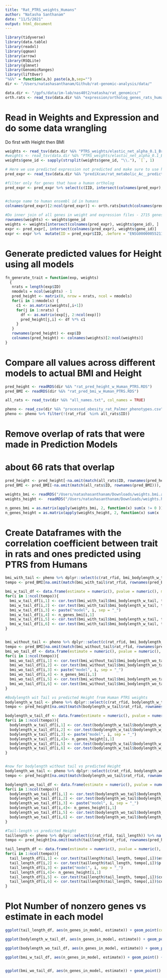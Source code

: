 ```yaml
---
title: "Rat_PTRS_weights_Humans"
author: "Natasha Santhanam"
date: "11/5/2021"
output: html_document
---
```


```r
library(tidyverse)
library(data.table)
library(readxl)
library(qqman)
library(arrow)
library(RSQLite)
library(glmnet)
library(GenomicRanges)
library(liftOver)
"%&%" = function(a,b) paste(a,b,sep="")
dir <- "/Users/natashasanthanam/Github/rat-genomic-analysis/data/"
```

```r
data.dir <- "/gpfs/data/im-lab/nas40t2/natasha/rat_genomics/"
orth.rats <- read_tsv(data.dir %&% "expression/ortholog_genes_rats_humans.tsv", col_names = TRUE)
```


# Read in Weights and Expression and do some data wrangling
Do first with Height then BMI

```r
weights <- read_tsv(data.dir %&% "PTRS_weights/elastic_net_alpha_0.1_British.export_model/weights.height.tsv.gz")
#weights <- read_tsv(data.dir %&% "PTRS_weights/elastic_net_alpha_0.1_British.export_model/weights.bmi.tsv.gz")
weights$gene_id <- sapply(strsplit(weights$gene_id, "\\."), `[`, 1)

# Here we use predicted expression not predicted and make sure to use human ensembl id gene name
pred_expr <- read_tsv(data.dir %&% "prediXcan/rat_metabolic_Ac__predict.txt") %>% select(-c(FID))

#filter only for genes that have a human ortholog
pred_expr <- pred_expr %>% select(c(IID, intersect(colnames(pred_expr), orth.rats$rnorvegicus_homolog_ensembl_gene) ))


#change name to human ensembl id in humans
colnames(pred_expr)[2:ncol(pred_expr)] <- orth.rats[match(colnames(pred_expr)[2:ncol(pred_expr)], orth.rats$rnorvegicus_homolog_ensembl_gene), 1] %>% .[["ensembl_gene_id"]]
  
#Do inner join of all genes in weight and expression files - 2715 genes in common between the two
rownames(weights) <- weights$gene_id
weights <- weights[intersect(colnames(pred_expr), weights$gene_id), ]
expr <- pred_expr[, intersect(colnames(pred_expr), weights$gene_id)]
expr <- expr %>%  mutate(ID = pred_expr$IID, .before = "ENSG00000055211")
```


# Generate predicted values for Height using all models
```r
fn_generate_trait = function(exp, weights)
  {
   nrats = length(exp$ID)
   nmodels = ncol(weights) - 1
   pred_height <- matrix(0, nrow = nrats, ncol = nmodels)
   for(i in 1:nmodels) {
     c1 <- as.matrix(weights[,i+1])
     for(j in 1:nrats) {
       df <- as.matrix(exp[j, 2:ncol(exp)])
       pred_height[j,i] <- df %*% c1
     }
   }
   rownames(pred_height) <- exp$ID
   colnames(pred_height) <- colnames(weights)[2:ncol(weights)]
}
```



# Compare all values across different models to actual BMI and Height

```r
pred_height <- readRDS(dir %&% "rat_pred_height_w_Human_PTRS.RDS")
pred_BMI <- readRDS(dir %&% "rat_pred_bmi_w_Human_PTRS.RDS")

all_rats <- read_tsv(dir %&% "all_names.txt", col_names = TRUE)

pheno <- read_csv(dir %&% "processed_obesity_rat_Palmer_phenotypes.csv") %>% dplyr::select(c(rat_rfid, bmi_bodylength_w_tail, bmi_bodylength_wo_tail, bodylength_w_tail, bodylength_wo_tail, tail_length)) 
pheno <- pheno %>% filter(!(rat_rfid  %in% all_rats$ID))
```

# Remove overlap of rats that were made in Prediction Models 
# about 66 rats that overlap
```r
pred_height <- pred_height[-na.omit(match(all_rats$ID, rownames(pred_height))), ]
pred_BMI <- pred_BMI[-na.omit(match(all_rats$ID, rownames(pred_BMI))), ]
```

```r
weights_bmi <- readRDS("/Users/natashasanthanam/Downloads/weights.bmi.annot.RDS") 
weights_height <-  readRDS("/Users/natashasanthanam/Downloads/weights.height.annot.RDS")  

n_genes_bmi = as.matrix(apply(weights_bmi, 2, function(x) sum(x != 0 )))
n_genes_height = as.matrix(apply(weights_height, 2, function(x) sum(x != 0 )))
```


# Create Dataframes with the correlation coefficient between trait in rats and ones predicted using PTRS from Humans
```r
bmi_with_tail <- pheno %>% dplyr::select(c(rat_rfid, bmi_bodylength_w_tail)) %>% na.omit()
tempo <- pred_BMI[na.omit(match(bmi_with_tail$rat_rfid, rownames(pred_BMI))), ]

bmi_w_tail_df <- data.frame(estimate = numeric(), pvalue = numeric(), model = character(), n_genes_in_model = numeric(), conf.int.min = numeric(), conf.int.max = numeric())
for(i in 1:ncol(tempo)){
  bmi_w_tail_df[i,1] <- cor.test(bmi_with_tail$bmi_bodylength_w_tail, tempo[,i])$estimate
  bmi_w_tail_df[i,2] <- cor.test(bmi_with_tail$bmi_bodylength_w_tail, tempo[,i])$p.value
  bmi_w_tail_df[i,3] <- paste("model", i, sep = "_")
  bmi_w_tail_df[i,4] <- n_genes_bmi[i,1]
  bmi_w_tail_df[i,5] <- cor.test(bmi_with_tail$bmi_bodylength_w_tail, tempo[,i])$conf.int[1]
  bmi_w_tail_df[i,6] <- cor.test(bmi_with_tail$bmi_bodylength_w_tail, tempo[,i])$conf.int[2]
}


bmi_without_tail <- pheno %>% dplyr::select(c(rat_rfid, bmi_bodylength_wo_tail)) %>% na.omit()
tempo <- pred_BMI[na.omit(match(bmi_without_tail$rat_rfid, rownames(pred_BMI))), ]
bmi_wo_tail_df <- data.frame(estimate = numeric(), pvalue = numeric(),  model = character(), n_genes_in_model = numeric(), conf.int.min = numeric(), conf.int.max = numeric())
for(i in 1:ncol(tempo)){
  bmi_wo_tail_df[i,1] <- cor.test(bmi_without_tail$bmi_bodylength_wo_tail, tempo[,i])$estimate
  bmi_wo_tail_df[i,2] <- cor.test(bmi_without_tail$bmi_bodylength_wo_tail, tempo[,i])$p.value
  bmi_wo_tail_df[i,3] <- paste("model", i, sep = "_")
  bmi_wo_tail_df[i,4] <- n_genes_bmi[i,1]
  bmi_wo_tail_df[i,5] <- cor.test(bmi_without_tail$bmi_bodylength_wo_tail, tempo[,i])$conf.int[1]
  bmi_wo_tail_df[i,6] <- cor.test(bmi_without_tail$bmi_bodylength_wo_tail, tempo[,i])$conf.int[2]
}

```

```r
#Bodylength wit Tail vs predicted Height from Human PTRS weights
bodylength_w_tail <- pheno %>% dplyr::select(c(rat_rfid, bodylength_w_tail)) %>% na.omit()
tempo <- pred_height[na.omit(match(bodylength_w_tail$rat_rfid, rownames(pred_height))), ]

bodylength_w_tail_df <- data.frame(estimate = numeric(), pvalue = numeric(), model = character(), n_genes_in_model = numeric(), conf.int.min = numeric(), conf.int.max = numeric())
for(i in 1:ncol(tempo)){
  bodylength_w_tail_df[i,1] <- cor.test(bodylength_w_tail$bodylength_w_tail, tempo[,i])$estimate
  bodylength_w_tail_df[i,2] <- cor.test(bodylength_w_tail$bodylength_w_tail, tempo[,i])$p.value
  bodylength_w_tail_df[i,3] <- paste("model", i, sep = "_")
  bodylength_w_tail_df[i,4]<- n_genes_height[i,1]
  bodylength_w_tail_df[i,5] <- cor.test(bodylength_w_tail$bodylength_w_tail, tempo[,i])$conf.int[1]
  bodylength_w_tail_df[i,6] <- cor.test(bodylength_w_tail$bodylength_w_tail, tempo[,i])$conf.int[2]
}


#now for bodylength without tail vs predicted Height 
bodylength_wo_tail <- pheno %>% dplyr::select(c(rat_rfid, bodylength_wo_tail)) %>% na.omit()
tempo <- pred_height[na.omit(match(bodylength_wo_tail$rat_rfid, rownames(pred_height))), ]

bodylength_wo_tail_df <- data.frame(estimate = numeric(), pvalue = numeric(),model = character(), n_genes_in_model = numeric(), conf.int.min = numeric(), conf.int.max = numeric())
for(i in 1:ncol(tempo)){
  bodylength_wo_tail_df[i,1] <- cor.test(bodylength_wo_tail$bodylength_wo_tail, tempo[,i])$estimate
  bodylength_wo_tail_df[i,2] <- cor.test(bodylength_wo_tail$bodylength_wo_tail, tempo[,i])$p.value
  bodylength_wo_tail_df[i,3] <- paste("model", i, sep = "_")
  bodylength_wo_tail_df[i,4]<- n_genes_height[i,1]
  bodylength_wo_tail_df[i,5] <- cor.test(bodylength_wo_tail$bodylength_wo_tail, tempo[,i])$conf.int[1]
  bodylength_wo_tail_df[i,6] <- cor.test(bodylength_wo_tail$bodylength_wo_tail, tempo[,i])$conf.int[2]
}

#Tail-length vs predicted Height 
taillength <- pheno %>% dplyr::select(c(rat_rfid, tail_length)) %>% na.omit()
tempo <- pred_height[na.omit(match(taillength$rat_rfid, rownames(pred_height))), ]

tail_length_df <- data.frame(estimate = numeric(), pvalue = numeric(), model = character(), n_genes_in_model = numeric(), conf.int.min = numeric(), conf.int.max = numeric())
for(i in 1:ncol(tempo)){
  tail_length_df[i,1] <- cor.test(taillength$tail_length, tempo[,i])$estimate
  tail_length_df[i,2] <- cor.test(taillength$tail_length, tempo[,i])$p.value
  tail_length_df[i,3] <- paste("model", i, sep = "_")
  tail_length_df[i,4]<- n_genes_height[i,1]
  tail_length_df[i,5] <- cor.test(taillength$tail_length, tempo[,i])$conf.int[1]
  tail_length_df[i,6] <- cor.test(taillength$tail_length, tempo[,i])$conf.int[2]
}
```

# Plot Number of nonzero genes vs estimate in each model
```r
ggplot(tail_length_df, aes(n_genes_in_model, estimate)) + geom_point(color = "magenta", position="jitter") +geom_line(color = "magenta") + geom_errorbar(aes(ymin = conf.int.min, ymax = conf.int.max ), width=0.2,  color="gray") + xlab("Number of genes in each model") + ylab("Correlation Coefficient (r)") + ggtitle("Performance vs Number of Genes in Each Model for Tail length in Rats vs Predicted Height")

ggplot(bodylength_w_tail_df, aes(n_genes_in_model, estimate)) + geom_point() +geom_line() + xlab("Number of genes in each model") + ylab("Correlation Coefficient (r)") + geom_errorbar(aes(ymin = conf.int.min, ymax = conf.int.max ), width=0.2,  color="gray") + ggtitle("Performance vs Number of Genes in Each Model for Bodylength with Tail in Rats vs Predicted Height")

ggplot(bodylength_wo_tail_df, aes(n_genes_in_model, estimate)) + geom_point() +geom_line() + xlab("Number of genes in each model") + ylab("Correlation Coefficient (r)") + geom_errorbar(aes(ymin = conf.int.min, ymax = conf.int.max ), width=0.2,  color="gray")  + ggtitle("Performance vs Number of Genes in Each Model for Bodylength without Tail in Rats vs Predicted Height")

ggplot(bmi_w_tail_df, aes(n_genes_in_model, estimate)) + geom_point() +geom_line() + xlab("Number of genes in each model") + ylab("Correlation Coefficient (r)") + geom_errorbar(aes(ymin = conf.int.min, ymax = conf.int.max ), width=0.2,  color="gray") + ggtitle("Performance vs Number of Genes in Each Model for BMI with Tail in Rats vs Predicted BMI")


ggplot(bmi_wo_tail_df, aes(n_genes_in_model, estimate)) + geom_point() +geom_line() + xlab("Number of genes in each model") + ylab("Correlation Coefficient (r)") + geom_errorbar(aes(ymin = conf.int.min, ymax = conf.int.max ), width=0.2,  color="gray") + ggtitle("Performance vs Number of Genes in Each Model for BMI without Tail in Rats vs Predicted BMI")
```


